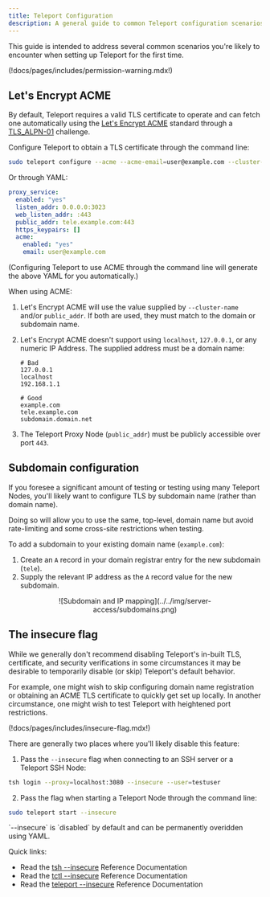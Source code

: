 ```yaml
---
title: Teleport Configuration
description: A general guide to common Teleport configuration scenarios and questions.
---
```


This guide is intended to address several common scenarios you're likely to encounter when setting up Teleport for the first time.

(!docs/pages/includes/permission-warning.mdx!)

## Let's Encrypt ACME

By default, Teleport requires a valid TLS certificate to operate and can fetch one automatically
using the [Let's Encrypt ACME](https://letsencrypt.org/how-it-works/) standard through a [TLS_ALPN-01](https://datatracker.ietf.org/doc/html/rfc8737) challenge.

Configure Teleport to obtain a TLS certificate through the command line:

```bash
sudo teleport configure --acme --acme-email=user@example.com --cluster-name=tele.example.com -o file
```

Or through YAML:

```yaml
proxy_service:
  enabled: "yes"
  listen_addr: 0.0.0.0:3023
  web_listen_addr: :443
  public_addr: tele.example.com:443
  https_keypairs: []
  acme:
    enabled: "yes"
    email: user@example.com
```

(Configuring Teleport to use ACME through the command line will generate the above YAML for you automatically.)

<Admonition type="note" title="ACME Requirements">
  When using ACME:

  1. Let's Encrypt ACME will use the value supplied by `--cluster-name` and/or `public_addr`. If both are used, they must match to the domain or subdomain name.
  
  2. Let's Encrypt ACME doesn't support using `localhost`, `127.0.0.1`, or any numeric IP Address. The supplied address must be a domain name:

     ```
     # Bad
     127.0.0.1
     localhost
     192.168.1.1

     # Good
     example.com
     tele.example.com
     subdomain.domain.net
     ```

  3. The Teleport Proxy Node (`public_addr`) must be publicly accessible over port `443`.
</Admonition>

## Subdomain configuration

If you foresee a significant amount of testing or testing using many Teleport Nodes, you'll likely want to configure TLS by subdomain name (rather than domain name). 

Doing so will allow you to use the same, top-level, domain name but avoid rate-limiting and some cross-site restrictions when testing.

To add a subdomain to your existing domain name (`example.com`):

1. Create an `A` record in your domain registrar entry for the new subdomain (`tele`).
2. Supply the relevant IP address as the `A` record value for the new subdomain.

<Figure
  align="center"
  bordered
  caption="Subdomain and IP mapping"
>
  ![Subdomain and IP mapping](../../img/server-access/subdomains.png)
</Figure>

## The insecure flag

While we generally don't recommend disabling Teleport's in-built TLS, certificate, and security verifications in some circumstances it may be desirable to temporarily disable (or skip) Teleport's default behavior. 

For example, one might wish to skip configuring domain name registration or obtaining an ACME TLS certificate to quickly get set up locally. In another circumstance, one might wish to test Teleport with heightened port restrictions.

(!docs/pages/includes/insecure-flag.mdx!)

There are generally two places where you'll likely disable this feature:

1. Pass the `--insecure` flag when connecting to an SSH server or a Teleport SSH Node: 

  ```bash
  tsh login --proxy=localhost:3080 --insecure --user=testuser
  ```

2. Pass the flag when starting a Teleport Node through the command line: 

  ```bash
  sudo teleport start --insecure
  ```

<Admonition type="tip" title="Tip">
  `--insecure` is `disabled` by default and can be permanently overidden using YAML.
</Admonition>

Quick links:

- Read the [tsh --insecure](../cli-docs.mdx#tsh) Reference Documentation
- Read the [tctl --insecure](../cli-docs.mdx#tctl) Reference Documentation
- Read the [teleport --insecure](../cli-docs.mdx#teleport) Reference Documentation